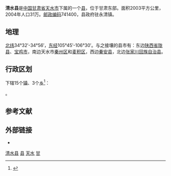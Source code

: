 {{about|中国甘肃省的县|同名的其他县|清水县 (消歧义)}}
{{Infobox China County
|county  = 清水县
|Photo =
|Photoname=
|officerTitle=
|officer=
|officerTitle2=
|officer2=
|map =
|map size =
|Pinyin   = 
|Belong = [[甘肃省|甘肃省]][[天水市|天水市]]
|Types= [[县|县]]
|admincode =
|founded =
|seat = 永清镇
|division=
|town=
|township=
|subdistrict=
|area = 2003
|area land =
|area water =
|census yr = 2004
|pop =31万
|density =
|postcode = 741400
|areacode=
|carlicense=
|web = 
}}
'''清水县'''是[[中国|中国]][[甘肃省|甘肃省]][[天水市|天水市]]下属的一个[[县|县]]，位于甘肃东部。面积2003平方公里，2004年人口31万。[[邮政编码|邮政编码]]741400，县政府驻永清镇。

== 地理 ==
[[北纬|北纬]]34°32′-34°56′，[[东经|东经]]105°45′-106°30′。与之接壤的县市有：东边[[陕西省|陕西省]][[陇县|陇县]]、[[宝鸡市|宝鸡市]]，南边天水市[[秦州区|秦州区]]和[[麦积区|麦积区]]，西边[[秦安县|秦安县]]，北边[[张家川回族自治县|张家川回族自治县]]。

== 行政区划 ==
{{PAGENAMEBASE}}下辖15个[[行政建制镇|镇]]、3个[[乡_(中华人民共和国)|乡]]<ref>{{PRC admin/ref sgc|62/05/21}}</ref>：

{{PRC admin/children|62/05/21}}。

== 参考文献 ==
{{reflist}}

== 外部链接 ==
* {{Official website|http://www.tsqs.gov.cn/|name=清水县人民政府}}

{{gansu-stub}}
{{清水县行政区划}}
{{天水市行政区划}}
{{甘肃行政区划}}
{{国家级贫困县|前}}

[[Category:清水县|]]
[[Category:天水区县|县]]
[[Category:甘肃省县份|天水]]
[[Category:原国家级贫困县|甘]]